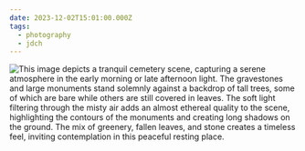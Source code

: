 ```yaml
---
date: 2023-12-02T15:01:00.000Z
tags:
  - photography
  - jdch
---
```

![This image depicts a tranquil cemetery scene, capturing a serene atmosphere in the early morning or late afternoon light. The gravestones and large monuments stand solemnly against a backdrop of tall trees, some of which are bare while others are still covered in leaves. The soft light filtering through the misty air adds an almost ethereal quality to the scene, highlighting the contours of the monuments and creating long shadows on the ground. The mix of greenery, fallen leaves, and stone creates a timeless feel, inviting contemplation in this peaceful resting place.](../../assets/photos/20231202-IMG_8165.jpg)